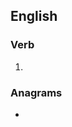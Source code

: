 ==English==

===Verb===
{{head|en|verb form}}

# {{en-past of|par}}

===Anagrams===
* {{anagrams|en|Draper|draper}}